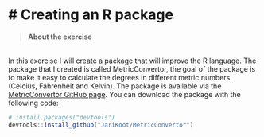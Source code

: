 
# Creating an R package{-}
================================================================================

>__About the exercise__

<br> 
In this exercise I will create a package that will improve the R language. The package that I created is called MetricConvertor, the goal of the package is to make it easy to calculate the degrees in different metric numbers (Celcius, Fahrenheit and Kelvin). The package is available via the [MetricConvertor GitHub page](https://github.com/JariKoot/MetricConvertor). You can download the package with the following code:

``` r
# install.packages("devtools")
devtools::install_github("JariKoot/MetricConvertor")
```